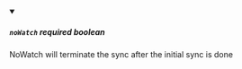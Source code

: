 
<details className="config-field" data-expandable="false" open>
<summary>

##### `noWatch` <span class="config-field-required" data-required="false">required</span> <span class="config-field-type">boolean</span> <span class="config-field-default"></span>

NoWatch will terminate the sync after the initial sync is done

</summary>



</details>

